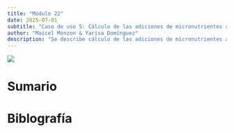 ```yaml
---
title: "Módulo 22"
date: 2025-07-01
subtitle: "Caso de uso 5: Cálculo de las adiciones de micronutrientes a los vehículos de fortificación seleccionados, utilizando el EAR y el FFL  como referencia"
author: "Maicel Monzon & Yarisa Domínguez"
description: "Se describe cálculo de las adiciones de micronutrientes a los vehículos de fortificación seleccionados, utilizando el EAR como referencia y construcción de escenarios de fortificación"
---
```


![](/static/images/modulo15.png){fig-align="center"}

# Sumario



# Biblografía
